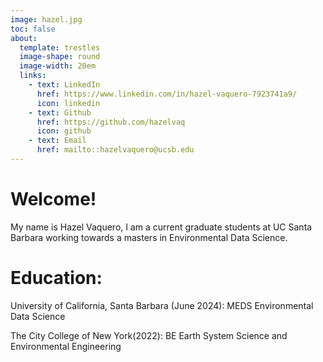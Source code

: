 ```yaml
---
image: hazel.jpg
toc: false
about:
  template: trestles
  image-shape: round
  image-width: 20em
  links: 
    - text: LinkedIn
      href: https://www.linkedin.com/in/hazel-vaquero-7923741a9/
      icon: linkedin
    - text: Github
      href: https://github.com/hazelvaq
      icon: github
    - text: Email
      href: mailto::hazelvaquero@ucsb.edu
---
```

# Welcome!
My name is Hazel Vaquero, I am a current graduate students at UC Santa Barbara working towards a masters in Environmental Data Science.  

# Education:
University of California, Santa Barbara (June 2024): MEDS Environmental Data Science 

The City College of New York(2022): BE Earth System Science and Environmental Engineering 
